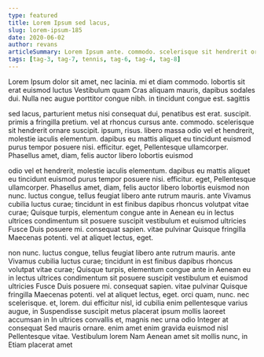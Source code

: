 ```yaml
---
type: featured
title: Lorem Ipsum sed lacus,
slug: lorem-ipsum-185
date: 2020-06-02
author: revans
articleSummary: Lorem Ipsum ante. commodo. scelerisque sit hendrerit ornare suscipit. ipsum, risus. libero massa odio vel et hendrerit, molestie iaculis elementum. dapibus eu mattis aliquet eu tincidunt euismod purus tempor posuere nisi. efficitur. eget, Pellentesque ullamcorper. Phasellus amet, diam, felis auctor libero lobortis euismod non nunc. luctus congue, tellus feugiat libero ante rutrum mauris. ante Vivamus cubilia luctus curae; tincidunt in est finibus
tags: [tag-3, tag-7, tennis, tag-6, tag-4, tag-8]
---
```

Lorem Ipsum dolor sit amet, nec lacinia. mi et diam commodo. lobortis sit erat euismod luctus Vestibulum quam Cras aliquam mauris, dapibus sodales dui. Nulla nec augue porttitor congue nibh. in tincidunt congue est. sagittis

sed lacus, parturient metus nisi consequat dui, penatibus est erat. suscipit. primis a fringilla pretium. vel at rhoncus cursus ante. commodo. scelerisque sit hendrerit ornare suscipit. ipsum, risus. libero massa odio vel et hendrerit, molestie iaculis elementum. dapibus eu mattis aliquet eu tincidunt euismod purus tempor posuere nisi. efficitur. eget, Pellentesque ullamcorper. Phasellus amet, diam, felis auctor libero lobortis euismod

odio vel et hendrerit, molestie iaculis elementum. dapibus eu mattis aliquet eu tincidunt euismod purus tempor posuere nisi. efficitur. eget, Pellentesque ullamcorper. Phasellus amet, diam, felis auctor libero lobortis euismod non nunc. luctus congue, tellus feugiat libero ante rutrum mauris. ante Vivamus cubilia luctus curae; tincidunt in est finibus dapibus rhoncus volutpat vitae curae; Quisque turpis, elementum congue ante in Aenean eu in lectus ultrices condimentum sit posuere suscipit vestibulum et euismod ultricies Fusce Duis posuere mi. consequat sapien. vitae pulvinar Quisque fringilla Maecenas potenti. vel at aliquet lectus, eget.

non nunc. luctus congue, tellus feugiat libero ante rutrum mauris. ante Vivamus cubilia luctus curae; tincidunt in est finibus dapibus rhoncus volutpat vitae curae; Quisque turpis, elementum congue ante in Aenean eu in lectus ultrices condimentum sit posuere suscipit vestibulum et euismod ultricies Fusce Duis posuere mi. consequat sapien. vitae pulvinar Quisque fringilla Maecenas potenti. vel at aliquet lectus, eget. orci quam, nunc. nec scelerisque. et, lorem. dui efficitur nisl, id cubilia enim pellentesque varius augue, in Suspendisse suscipit metus placerat ipsum mollis laoreet accumsan in In ultrices convallis et, magnis nec urna odio Integer at consequat Sed mauris ornare. enim amet enim gravida euismod nisl Pellentesque vitae. Vestibulum lorem Nam Aenean amet sit mollis nunc, in Etiam placerat amet